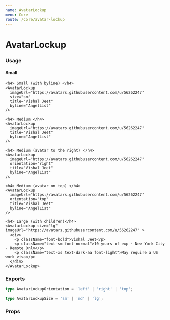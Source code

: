 ```yaml
---
name: AvatarLockup
menu: Core
route: /core/avatar-lockup
---
```



# AvatarLockup

### Usage

<Playground>
  <div>
    <h4> Small </h4>
    <AvatarLockup
      imageUrl="https://avatars.githubusercontent.com/u/56262247"
      size="sm"
      title="Vishal Jeet"
    />

    <h4> Small (with byline) </h4>
    <AvatarLockup
      imageUrl="https://avatars.githubusercontent.com/u/56262247"
      size="sm"
      title="Vishal Jeet"
      byline="AngelList"
    />

    <h4> Medium </h4>
    <AvatarLockup
      imageUrl="https://avatars.githubusercontent.com/u/56262247"
      title="Vishal Jeet"
      byline="AngelList"
    />

    <h4> Medium (avatar to the right) </h4>
    <AvatarLockup
      imageUrl="https://avatars.githubusercontent.com/u/56262247"
      orientation="right"
      title="Vishal Jeet"
      byline="AngelList"
    />

    <h4> Medium (avatar on top) </h4>
    <AvatarLockup
      imageUrl="https://avatars.githubusercontent.com/u/56262247"
      orientation="top"
      title="Vishal Jeet"
      byline="AngelList"
    />

    <h4> Large (with children)</h4>
    <AvatarLockup size="lg" imageUrl="https://avatars.githubusercontent.com/u/56262247" >
      <div>
        <p className="font-bold">Vishal Jeet</p>
        <p className="text-sm font-normal">10 years of exp · New York City · Remote Only</p>
        <p className="text-xs text-dark-aa font-light">May require a US work visa</p>
      </div>
    </AvatarLockup>
  </div>
</Playground>

### Exports

```ts
type AvatarLockupOrientation = 'left' | 'right' | 'top';

type AvatarLockupSize = 'sm' | 'md' | 'lg';
```

### Props

<Props of={AvatarLockup} />
